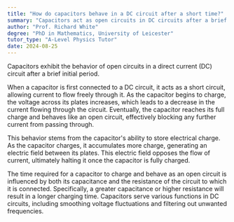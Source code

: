 ```yaml
---
title: "How do capacitors behave in a DC circuit after a short time?"
summary: "Capacitors act as open circuits in DC circuits after a brief period, effectively blocking direct current flow once they are fully charged."
author: "Prof. Richard White"
degree: "PhD in Mathematics, University of Leicester"
tutor_type: "A-Level Physics Tutor"
date: 2024-08-25
---
```


Capacitors exhibit the behavior of open circuits in a direct current (DC) circuit after a brief initial period.

When a capacitor is first connected to a DC circuit, it acts as a short circuit, allowing current to flow freely through it. As the capacitor begins to charge, the voltage across its plates increases, which leads to a decrease in the current flowing through the circuit. Eventually, the capacitor reaches its full charge and behaves like an open circuit, effectively blocking any further current from passing through.

This behavior stems from the capacitor's ability to store electrical charge. As the capacitor charges, it accumulates more charge, generating an electric field between its plates. This electric field opposes the flow of current, ultimately halting it once the capacitor is fully charged.

The time required for a capacitor to charge and behave as an open circuit is influenced by both its capacitance and the resistance of the circuit to which it is connected. Specifically, a greater capacitance or higher resistance will result in a longer charging time. Capacitors serve various functions in DC circuits, including smoothing voltage fluctuations and filtering out unwanted frequencies.
    